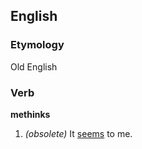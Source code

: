 ==English==
===Etymology===
Old English

=== Verb ===
'''methinks'''

# ''(obsolete)'' It [[seem]]s to me.